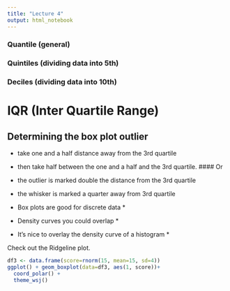 ```yaml
---
title: "Lecture 4"
output: html_notebook
---
```


### Quantile (general)
### Quintiles (dividing data into 5th)
### Deciles (dividing data into 10th)

# IQR (Inter Quartile Range)

## Determining the box plot outlier
- take one and a half distance away from the 3rd quartile
- then take half between the one and a half and the 3rd quartile.
#### Or
- the outlier is marked double the distance from the 3rd quartile
- the whisker is marked a quarter away from 3rd quartile

* Box plots are good for discrete data *

* Density curves you could overlap *

* It's nice to overlay the density curve of a histogram *

Check out the Ridgeline plot.

```r
df3 <- data.frame(score=rnorm(15, mean=15, sd=4))
ggplot() + geom_boxplot(data=df3, aes(1, score))+
  coord_polar() + 
  theme_wsj()
```

